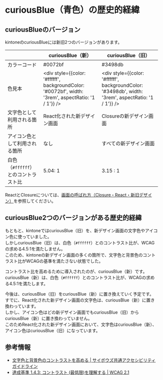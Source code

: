 
<Meta title='history/curiousBlue（青色）の歴史的経緯' />

# curiousBlue（青色）の歴史的経緯

## curiousBlueのバージョン

kintoneのcuriousBlueには新旧2つのバージョンがあります。

| | curiousBlue（新）| curiousBlue（旧）|
|---|---|---|
| カラーコード | #0072bf | #3498db |
| 色見本 | <div style={{color: '#ffffff', backgroundColor: '#0072bf', width: '3rem', aspectRatio: '1 / 1'}} /> | <div style={{color: '#ffffff', backgroundColor: '#3498db', width: '3rem', aspectRatio: '1 / 1'}} />
| 文字色として利用される箇所 | React化された新デザイン画面 | Closureの新デザイン画面 |
| アイコン色として利用される箇所 | なし | すべての新デザイン画面 |
| 白色（`#ffffff`）とのコントラスト比 | 5.04: 1 | 3.15 : 1 |

ReactとClosureについては、[画面の呼ばれ方（Closure・React・新旧デザイン）](?path=/docs/history-画面の呼ばれ方（closure・react・新旧デザイン）--docs)を参照してください。

## curiousBlue2つのバージョンがある歴史的経緯

もともと、kintoneではcuriousBlue（旧）を、新デザイン画面の文字色やアイコン色に使っていました。<br />
しかしcuriousBlue（旧）は、白色（`#ffffff`）とのコントラスト比が、WCAGの求める4.5:1を満たしません。<br />
このため、kintoneの新デザイン画面の多くの箇所で、文字色と背景色のコントラスト比がWCAGの基準を満たさない状態でした。

コントラスト比を高めるために導入されたのが、curiousBlue（新）です。<br />
curiousBlue（新）は、白色（`#ffffff`）とのコントラスト比が、WCAGの求める4.5:1を満たします。

今後は、curiousBlue（旧）をcuriousBlue（新）に置き換えていく予定です。<br />
すでに、React化された新デザイン画面の文字色は、curiousBlue（新）に置き換わっています。<br />
しかし、アイコン色はどの新デザイン画面でもcuriousBlue（旧）からcuriousBlue（新）に置き換わっていません。<br />
このためReact化された新デザイン画面において、文字色はcuriousBlue（新）、アイコン色はcuriousBlue（旧）になっています。

## 参考情報

- [文字色と背景色のコントラストを高める | サイボウズ共通アクセシビリティガイドライン](https://bozuman.cybozu.com/k/34242/show#record=29)
- [達成基準 1.4.3: コントラスト (最低限)を理解する | WCAG 2.1](https://waic.jp/translations/WCAG21/Understanding/contrast-minimum.html)
